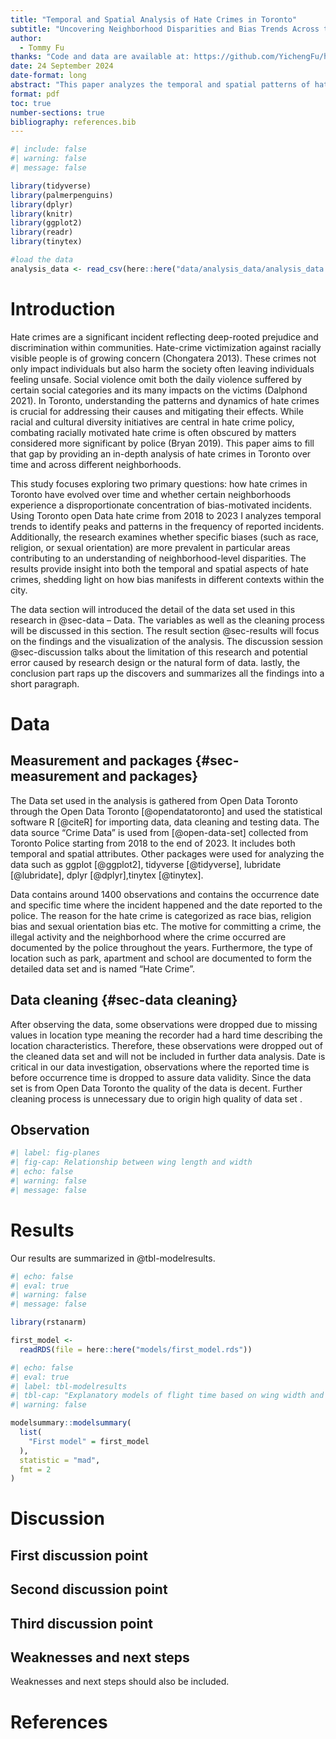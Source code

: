 ```yaml
---
title: "Temporal and Spatial Analysis of Hate Crimes in Toronto"
subtitle: "Uncovering Neighborhood Disparities and Bias Trends Across the City"
author: 
  - Tommy Fu
thanks: "Code and data are available at: https://github.com/YichengFu/hate_crimes.git"
date: 24 September 2024
date-format: long
abstract: "This paper analyzes the temporal and spatial patterns of hate crimes in Toronto focusing on trends over time and neighborhood disparities. Toronto Open Data hate crime is used to explore variations in crime frequency and the prevalence of biases such as race, religion and sexual orientation. The results highlight distinct trends and reveal neighborhoods with higher concentrations of bias-motivated incidents; these findings offer insights for addressing hate crimes in the city."
format: pdf
toc: true
number-sections: true
bibliography: references.bib
---
```


```r
#| include: false
#| warning: false
#| message: false

library(tidyverse)
library(palmerpenguins)
library(dplyr)
library(knitr)
library(ggplot2)
library(readr)
library(tinytex)

#load the data
analysis_data <- read_csv(here::here("data/analysis_data/analysis_data.csv"))
```

# Introduction

Hate crimes are a significant incident reflecting deep-rooted prejudice and discrimination within communities. Hate-crime victimization against racially visible people is of growing concern (Chongatera 2013). These crimes not only impact individuals but also harm the society often leaving individuals feeling unsafe. Social violence omit both the daily violence suffered by certain social categories and its many impacts on the victims (Dalphond 2021). In Toronto, understanding the patterns and dynamics of hate crimes is crucial for addressing their causes and mitigating their effects. While racial and cultural diversity initiatives are central in hate crime policy, combating racially motivated hate crime is often obscured by matters considered more significant by police (Bryan 2019). This paper aims to fill that gap by providing an in-depth analysis of hate crimes in Toronto over time and across different neighborhoods.

This study focuses exploring two primary questions: how hate crimes in Toronto have evolved over time and whether certain neighborhoods experience a disproportionate concentration of bias-motivated incidents. Using Toronto open Data hate crime from 2018 to 2023 I analyzes temporal trends to identify peaks and patterns in the frequency of reported incidents. Additionally, the research examines whether specific biases (such as race, religion, or sexual orientation) are more prevalent in particular areas contributing to an understanding of neighborhood-level disparities. The results provide insight into both the temporal and spatial aspects of hate crimes, shedding light on how bias manifests in different contexts within the city.

The data section will introduced the detail of the data set used in this research in @sec-data -- Data. The variables as well as the cleaning process will be discussed in this section. The result section @sec-results will focus on the findings and the visualization of the analysis. The discussion session @sec-discussion talks about the limitation of this research and potential error caused by research design or the natural form of data. lastly, the conclusion part raps up the discovers and summarizes all the findings into a short paragraph.

# Data {#sec-data}

## Measurement and packages {#sec-measurement and packages}
The Data set used in the analysis is gathered from Open Data Toronto through the Open Data Toronto [@opendatatoronto] and used the statistical software R [@citeR] for importing data, data cleaning and testing data. The data source "Crime Data" is used from [@open-data-set] collected from Toronto Police starting from 2018 to the end of 2023. It includes both temporal and spatial attributes. Other packages were used for analyzing the data such as ggplot [@ggplot2], tidyverse [@tidyverse], lubridate [@lubridate], dplyr [@dplyr],tinytex [@tinytex]. 

Data contains around 1400 observations and contains the occurrence date and specific time where the incident happened and the date reported to the police. The reason for the hate crime is categorized as race bias, religion bias and sexual orientation bias etc. The motive for 
committing a crime, the illegal activity and the neighborhood where the crime occurred are documented by the police throughout the years. Furthermore, the type of location  such as park, apartment and school are documented to form the detailed data set and is named "Hate Crime".

## Data cleaning {#sec-data cleaning}

After observing the data, some observations were dropped due to missing values in location type meaning the recorder had a hard time describing the location characteristics. Therefore, these observations were dropped out of the cleaned data set and will not be included in further data analysis. Date is critical in our data investigation, observations where the reported time is before occurrence time is dropped to assure data validity. Since the data set is from Open Data Toronto the quality of the data is decent. Further cleaning process is unnecessary due to origin high quality of data set . 

## Observation

```r
#| label: fig-planes
#| fig-cap: Relationship between wing length and width
#| echo: false
#| warning: false
#| message: false

```

# Results {#sec-results}

Our results are summarized in @tbl-modelresults.

```r
#| echo: false
#| eval: true
#| warning: false
#| message: false

library(rstanarm)

first_model <-
  readRDS(file = here::here("models/first_model.rds"))
```

```r
#| echo: false
#| eval: true
#| label: tbl-modelresults
#| tbl-cap: "Explanatory models of flight time based on wing width and wing length"
#| warning: false

modelsummary::modelsummary(
  list(
    "First model" = first_model
  ),
  statistic = "mad",
  fmt = 2
)
```

# Discussion {#sec-discussion}

## First discussion point {#sec-first-point}


## Second discussion point

## Third discussion point

## Weaknesses and next steps

Weaknesses and next steps should also be included.

\newpage

# References
